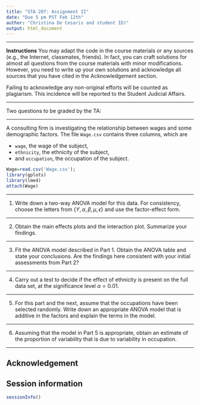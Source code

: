 ```yaml
---
title: "STA 207: Assignment II"
date: "Due 5 pm PST Feb 12th"
author: "Christina De Cesaris and student ID)"
output: html_document
---
```

***

**Instructions** You may adapt the code in the course materials or any sources (e.g., the Internet, classmates, friends). In fact, you can craft solutions for almost all questions from the course materials with minor modifications. However, you need to write up your own solutions and acknowledge all sources that you have cited in the Acknowledgement section. 

Failing to acknowledge any non-original efforts will be counted as plagiarism. This incidence will be reported to the Student Judicial Affairs. 

*** 

Two questions to be graded by the TA: 

***

A consulting firm is investigating the relationship between wages and some demographic factors. The file `Wage.csv` contains three columns, which are 

  - `wage`, the wage of the subject,
  - `ethnicity`, the ethnicity of the subject,
  - and `occupation`, the occupation of the subject. 


```r
Wage=read.csv('Wage.csv');
library(gplots)
library(lme4)
attach(Wage)
```

***

(1) Write down a two-way ANOVA model for this data. For consistency, choose the letters from $\{Y,\alpha, \beta, \mu, \epsilon\}$ and use the factor-effect form. 

***

(2) Obtain the main effects plots and the interaction plot. Summarize your findings.
	
***
	
(3) Fit the ANOVA model described in Part 1. Obtain the ANOVA table and state your conclusions. Are the findings here consistent with your initial assessments from Part 2?

***

(4) Carry out a test to decide if the  effect of ethnicity is present on the full data set, at the significance level $\alpha=0.01$. 
	
***	

(5) For this part and the next, assume that the occupations have been selected randomly. Write down an appropriate ANOVA model that is additive in the factors and explain the terms in the model.
	
	

***

(6) Assuming that the model in Part 5 is appropriate, obtain an estimate of the proportion of variability that is due to variability in occupation.
	
*** 

## Acknowledgement {-}

## Session information {-}
```r
sessionInfo()
```